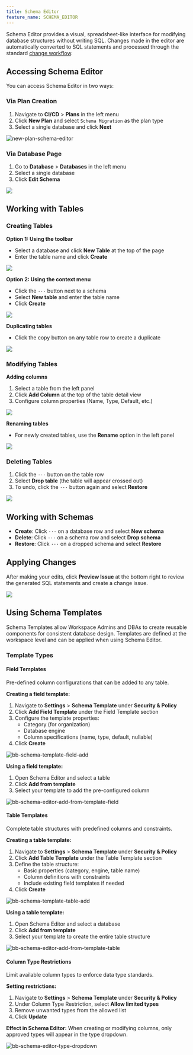 ```yaml
---
title: Schema Editor
feature_name: SCHEMA_EDITOR
---
```


Schema Editor provides a visual, spreadsheet-like interface for modifying database structures without writing SQL. Changes made in the editor are automatically converted to SQL statements and processed through the standard [change workflow](/change-database/change-workflow).

## Accessing Schema Editor

You can access Schema Editor in two ways:

### Via Plan Creation
1. Navigate to **CI/CD** > **Plans** in the left menu
2. Click **New Plan** and select `Schema Migration` as the plan type
3. Select a single database and click **Next**

![new-plan-schema-editor](/content/docs/change-database/schema-editor/bb-new-plan-schema-editor.webp)

### Via Database Page
1. Go to **Database** > **Databases** in the left menu
2. Select a single database
3. Click **Edit Schema**

![](/content/docs/change-database/schema-editor/schema-editor-entry.webp)

## Working with Tables

### Creating Tables

**Option 1: Using the toolbar**
- Select a database and click **New Table** at the top of the page
- Enter the table name and click **Create**

![](/content/docs/change-database/schema-editor/create-table.webp)

**Option 2: Using the context menu**
- Click the `···` button next to a schema
- Select **New table** and enter the table name
- Click **Create**

![](/content/docs/change-database/schema-editor/new-table-button.webp)

**Duplicating tables**
- Click the copy button on any table row to create a duplicate

![](/content/docs/change-database/schema-editor/copy.webp)

### Modifying Tables

**Adding columns**
1. Select a table from the left panel
2. Click **Add Column** at the top of the table detail view
3. Configure column properties (Name, Type, Default, etc.)

![](/content/docs/change-database/schema-editor/add-column.webp)

**Renaming tables**
- For newly created tables, use the **Rename** option in the left panel

![](/content/docs/change-database/schema-editor/rename.webp)

### Deleting Tables

1. Click the `···` button on the table row
2. Select **Drop table** (the table will appear crossed out)
3. To undo, click the `···` button again and select **Restore**

![](/content/docs/change-database/schema-editor/drop-table.webp)

## Working with Schemas

- **Create**: Click `···` on a database row and select **New schema**
- **Delete**: Click `···` on a schema row and select **Drop schema**
- **Restore**: Click `···` on a dropped schema and select **Restore**

## Applying Changes

After making your edits, click **Preview Issue** at the bottom right to review the generated SQL statements and create a change issue.

![](/content/docs/change-database/schema-editor/edit-schema-issue.webp)

## Using Schema Templates

Schema Templates allow Workspace Admins and DBAs to create reusable components for consistent database design. Templates are defined at the workspace level and can be applied when using Schema Editor.

### Template Types

#### Field Templates
Pre-defined column configurations that can be added to any table.

**Creating a field template:**
1. Navigate to **Settings** > **Schema Template** under **Security & Policy**
2. Click **Add Field Template** under the Field Template section
3. Configure the template properties:
   - Category (for organization)
   - Database engine
   - Column specifications (name, type, default, nullable)
4. Click **Create**

![bb-schema-template-field-add](/content/docs/administration/schema-template/bb-schema-template-field-add.webp)

**Using a field template:**
1. Open Schema Editor and select a table
2. Click **Add from template**
3. Select your template to add the pre-configured column

![bb-schema-editor-add-from-template-field](/content/docs/administration/schema-template/bb-schema-editor-add-from-template-field.webp)

#### Table Templates
Complete table structures with predefined columns and constraints.

**Creating a table template:**
1. Navigate to **Settings** > **Schema Template** under **Security & Policy**
2. Click **Add Table Template** under the Table Template section
3. Define the table structure:
   - Basic properties (category, engine, table name)
   - Column definitions with constraints
   - Include existing field templates if needed
4. Click **Create**

![bb-schema-template-table-add](/content/docs/administration/schema-template/bb-schema-template-table-add.webp)

**Using a table template:**
1. Open Schema Editor and select a database
2. Click **Add from template**
3. Select your template to create the entire table structure

![bb-schema-editor-add-from-template-table](/content/docs/administration/schema-template/bb-schema-editor-add-from-template-table.webp)

#### Column Type Restrictions
Limit available column types to enforce data type standards.

**Setting restrictions:**
1. Navigate to **Settings** > **Schema Template** under **Security & Policy**
2. Under Column Type Restriction, select **Allow limited types**
3. Remove unwanted types from the allowed list
4. Click **Update**

**Effect in Schema Editor:**
When creating or modifying columns, only approved types will appear in the type dropdown.

![bb-schema-editor-type-dropdown](/content/docs/administration/schema-template/bb-schema-editor-type-dropdown.webp)
